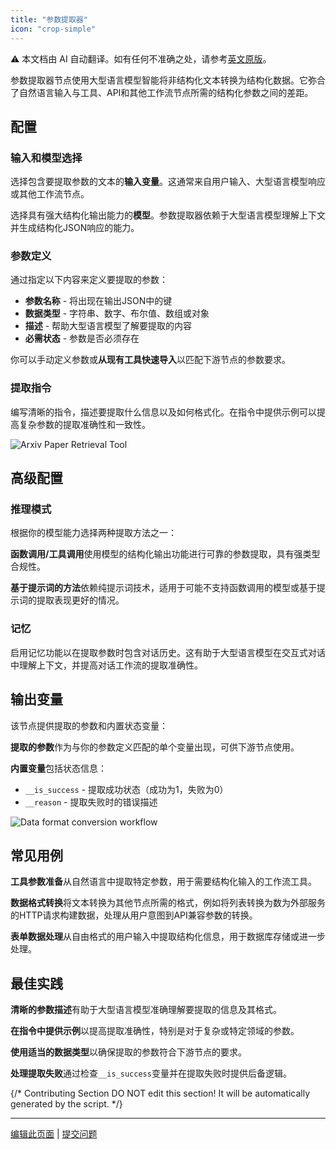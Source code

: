 ```yaml
---
title: "参数提取器"
icon: "crop-simple"
---
```


<Note> ⚠️ 本文档由 AI 自动翻译。如有任何不准确之处，请参考[英文原版](/en/documentation/pages/nodes/parameter-extractor)。</Note>


参数提取器节点使用大型语言模型智能将非结构化文本转换为结构化数据。它弥合了自然语言输入与工具、API和其他工作流节点所需的结构化参数之间的差距。

## 配置

### 输入和模型选择

选择包含要提取参数的文本的**输入变量**。这通常来自用户输入、大型语言模型响应或其他工作流节点。

选择具有强大结构化输出能力的**模型**。参数提取器依赖于大型语言模型理解上下文并生成结构化JSON响应的能力。

### 参数定义

通过指定以下内容来定义要提取的参数：

- **参数名称** - 将出现在输出JSON中的键
- **数据类型** - 字符串、数字、布尔值、数组或对象
- **描述** - 帮助大型语言模型了解要提取的内容
- **必需状态** - 参数是否必须存在

你可以手动定义参数或**从现有工具快速导入**以匹配下游节点的参数要求。

### 提取指令

编写清晰的指令，描述要提取什么信息以及如何格式化。在指令中提供示例可以提高复杂参数的提取准确性和一致性。

<Frame caption="Arxiv论文检索的参数提取">
  <img src="https://assets-docs.dify.ai/dify-enterprise-mintlify/en/guides/workflow/node/a8bae4106a015c76ebb0a165f2409458.png" alt="Arxiv Paper Retrieval Tool" />
</Frame>

## 高级配置

### 推理模式

根据你的模型能力选择两种提取方法之一：

**函数调用/工具调用**使用模型的结构化输出功能进行可靠的参数提取，具有强类型合规性。

**基于提示词的方法**依赖纯提示词技术，适用于可能不支持函数调用的模型或基于提示词的提取表现更好的情况。

### 记忆

启用记忆功能以在提取参数时包含对话历史。这有助于大型语言模型在交互式对话中理解上下文，并提高对话工作流的提取准确性。

## 输出变量

该节点提供提取的参数和内置状态变量：

**提取的参数**作为与你的参数定义匹配的单个变量出现，可供下游节点使用。

**内置变量**包括状态信息：
- `__is_success` - 提取成功状态（成功为1，失败为0）
- `__reason` - 提取失败时的错误描述

<Frame caption="数据格式转换示例">
  <img src="https://assets-docs.dify.ai/dify-enterprise-mintlify/en/guides/workflow/node/71d8e48d842342668f92e6dd84fc03c1.png" alt="Data format conversion workflow" />
</Frame>

## 常见用例

**工具参数准备**从自然语言中提取特定参数，用于需要结构化输入的工作流工具。

**数据格式转换**将文本转换为其他节点所需的格式，例如将列表转换为数为外部服务的HTTP请求构建数据，处理从用户意图到API兼容参数的转换。

**表单数据处理**从自由格式的用户输入中提取结构化信息，用于数据库存储或进一步处理。

## 最佳实践

**清晰的参数描述**有助于大型语言模型准确理解要提取的信息及其格式。

**在指令中提供示例**以提高提取准确性，特别是对于复杂或特定领域的参数。

**使用适当的数据类型**以确保提取的参数符合下游节点的要求。

**处理提取失败**通过检查`__is_success`变量并在提取失败时提供后备逻辑。

{/*
Contributing Section
DO NOT edit this section!
It will be automatically generated by the script.
*/}

---

[编辑此页面](https://github.com/langgenius/dify-docs/edit/main/zh-hans/documentation/pages/nodes/parameter-extractor.mdx) | [提交问题](https://github.com/langgenius/dify-docs/issues/new?template=docs.yml)

